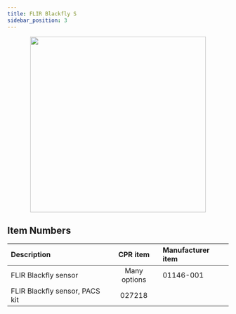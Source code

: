 ```yaml
---
title: FLIR Blackfly S
sidebar_position: 3
---
```



<center>
  <img
    src="/img/sensor_images/sensor_flir_blackfly_1.png"
    width="400"
  />
</center>

<Safety />

## Item Numbers

| Description                    |   CPR item   | Manufacturer item |
| :----------------------------- | :----------: | :---------------- |
| FLIR Blackfly sensor           | Many options | 01146-001         |
| FLIR Blackfly sensor, PACS kit |    027218    |                   |
